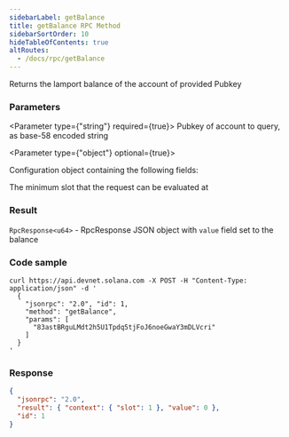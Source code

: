 ```yaml
---
sidebarLabel: getBalance
title: getBalance RPC Method
sidebarSortOrder: 10
hideTableOfContents: true
altRoutes:
  - /docs/rpc/getBalance
---
```


Returns the lamport balance of the account of provided Pubkey

<DocSideBySide>

<DocLeftSide>

### Parameters

<Parameter type={"string"} required={true}>
  Pubkey of account to query, as base-58 encoded string
</Parameter>

<Parameter type={"object"} optional={true}>

Configuration object containing the following fields:

<Field
  name="commitment"
  type="string"
  optional={true}
  href="/docs/rpc/index.mdx#configuring-state-commitment"
/>

<Field name="minContextSlot" type="number" optional={true}>
  The minimum slot that the request can be evaluated at
</Field>

</Parameter>

### Result

`RpcResponse<u64>` - RpcResponse JSON object with `value` field set to the
balance

</DocLeftSide>

<DocRightSide>

### Code sample

```shell
curl https://api.devnet.solana.com -X POST -H "Content-Type: application/json" -d '
  {
    "jsonrpc": "2.0", "id": 1,
    "method": "getBalance",
    "params": [
      "83astBRguLMdt2h5U1Tpdq5tjFoJ6noeGwaY3mDLVcri"
    ]
  }
'
```

### Response

```json
{
  "jsonrpc": "2.0",
  "result": { "context": { "slot": 1 }, "value": 0 },
  "id": 1
}
```

</DocRightSide>
</DocSideBySide>
